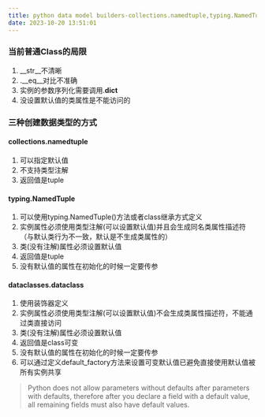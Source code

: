 ```yaml
---
title: python data model builders-collections.namedtuple,typing.NamedTuple,dataclasses.dataclass
date: 2023-10-20 13:51:01
---
```


### 当前普通Class的局限
1. __str__不清晰
2. .__eq__对比不准确
3. 实例的参数序列化需要调用.__dict__
4. 没设置默认值的类属性是不能访问的

### 三种创建数据类型的方式
#### collections.namedtuple
1. 可以指定默认值
2. 不支持类型注解
3. 返回值是tuple

#### typing.NamedTuple
1. 可以使用typing.NamedTuple()方法或者class继承方式定义
2. 实例属性必须使用类型注解(可以设置默认值)并且会生成同名类属性描述符（与默认类行为不一致，默认是不生成类属性的）
3. 类(没有注解)属性必须设置默认值
4. 返回值是tuple
5. 没有默认值的属性在初始化的时候一定要传参

#### dataclasses.dataclass
1. 使用装饰器定义
2. 实例属性必须使用类型注解(可以设置默认值)不会生成类属性描述符，不能通过类直接访问
3. 类(没有注解)属性必须设置默认值
4. 返回值是class可变
5. 没有默认值的属性在初始化的时候一定要传参
6. 可以通过定义default_factory方法来设置可变默认值已避免直接使用默认值被所有实例共享

>Python does not allow parameters without defaults after parameters
with defaults, therefore after you declare a field with a default value, all remaining
fields must also have default values.

